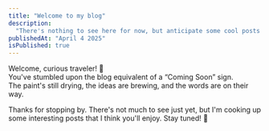 ```yaml
---
title: "Welcome to my blog"
description:
  "There's nothing to see here for now, but anticipate some cool posts soon."
publishedAt: "April 4 2025"
isPublished: true
---
```


Welcome, curious traveler! 👋  
You've stumbled upon the blog equivalent of a “Coming Soon” sign.  
The paint's still drying, the ideas are brewing, and the words are on their way.

Thanks for stopping by. There's not much to see just yet, but I'm cooking up
some interesting posts that I think you'll enjoy. Stay tuned! 🚀
